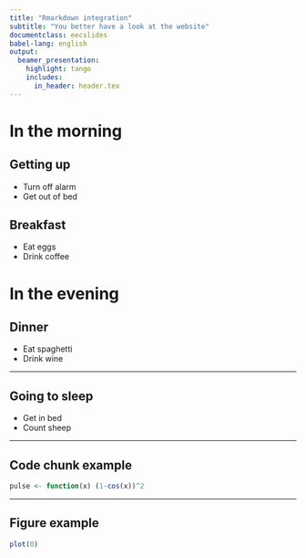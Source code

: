 ```yaml
---
title: "Rmarkdown integration"
subtitle: "You better have a look at the website"
documentclass: eecslides
babel-lang: english
output:
  beamer_presentation:
    highlight: tango
    includes:
      in_header: header.tex
---
```



<!-- Below in the example they use on the Rmarkdown doc-website -->

# In the morning

## Getting up

- Turn off alarm
- Get out of bed

## Breakfast

- Eat eggs
- Drink coffee

# In the evening

## Dinner

- Eat spaghetti
- Drink wine

----


## Going to sleep

- Get in bed
- Count sheep


----

## Code chunk example

```r
pulse <- function(x) (1-cos(x))^2
```


----

## Figure example


```r
plot(0)
```
